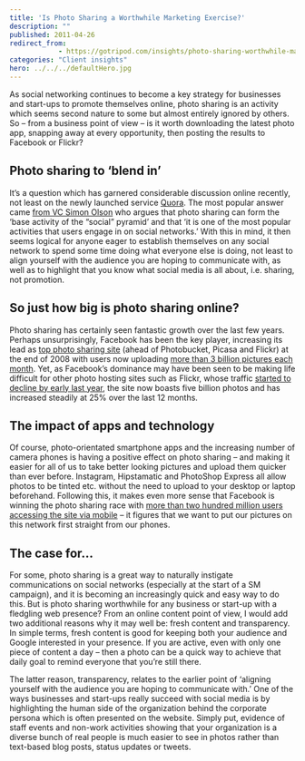 ```yaml
---
title: 'Is Photo Sharing a Worthwhile Marketing Exercise?'
description: ""
published: 2011-04-26
redirect_from: 
            - https://gotripod.com/insights/photo-sharing-worthwhile-marketing-exercise/
categories: "Client insights"
hero: ../../../defaultHero.jpg
---
```

As social networking continues to become a key strategy for businesses and start-ups to promote themselves online, photo sharing is an activity which seems second nature to some but almost entirely ignored by others. So – from a business point of view – is it worth downloading the latest photo app, snapping away at every opportunity, then posting the results to Facebook or Flickr?

## Photo sharing to ‘blend in’

It’s a question which has garnered considerable discussion online recently, not least on the newly launched service [Quora](http://www.quora.com/). The most popular answer came [from VC Simon Olson](http://www.quora.com/What-explains-the-explosion-in-social-photosharing-entrepreneurial-activity/answer/Simon-Olson) who argues that photo sharing can form the ‘base activity of the “social” pyramid’ and that ‘it is one of the most popular activities that users engage in on social networks.’ With this in mind, it then seems logical for anyone eager to establish themselves on any social network to spend some time doing what everyone else is doing, not least to align yourself with the audience you are hoping to communicate with, as well as to highlight that you know what social media is all about, i.e. sharing, not promotion.

## So just how big is photo sharing online?

Photo sharing has certainly seen fantastic growth over the last few years. Perhaps unsurprisingly, Facebook has been the key player, increasing its lead as [top photo sharing site](http://www.insidefacebook.com/2009/02/23/facebook-increases-lead-as-top-photo-sharing-site/) (ahead of Photobucket, Picasa and Flickr) at the end of 2008 with users now uploading [more than 3 billion pictures each month](http://www.insidefacebook.com/2010/02/15/new-facebook-statistics-show-big-increase-in-content-sharing-local-business-pages/). Yet, as Facebook’s dominance may have been seen to be making life difficult for other photo hosting sites such as Flickr, whose traffic [started to decline by early last year](http://www.ignitesocialmedia.com/social-media-stats/2010-social-network-analysis-report/#flickr), the site now boasts five billion photos and has increased steadily at 25% over the last 12 months.

## The impact of apps and technology

Of course, photo-orientated smartphone apps and the increasing number of camera phones is having a positive effect on photo sharing – and making it easier for all of us to take better looking pictures and upload them quicker than ever before. Instagram, Hipstamatic and PhotoShop Express all allow photos to be tinted etc. without the need to upload to your desktop or laptop beforehand. Following this, it makes even more sense that Facebook is winning the photo sharing race with [more than two hundred million users accessing the site via mobile](http://econsultancy.com/uk/blog/7334-social-media-statistics-one-year-later) – it figures that we want to put our pictures on this network first straight from our phones.

## The case for...

For some, photo sharing is a great way to naturally instigate communications on social networks (especially at the start of a SM campaign), and it is becoming an increasingly quick and easy way to do this. But is photo sharing worthwhile for any business or start-up with a fledgling web presence? From an online content point of view, I would add two additional reasons why it may well be: fresh content and transparency. In simple terms, fresh content is good for keeping both your audience and Google interested in your presence. If you are active, even with only one piece of content a day – then a photo can be a quick way to achieve that daily goal to remind everyone that you’re still there.

The latter reason, transparency, relates to the earlier point of ‘aligning yourself with the audience you are hoping to communicate with.’ One of the ways businesses and start-ups really succeed with social media is by highlighting the human side of the organization behind the corporate persona which is often presented on the website. Simply put, evidence of staff events and non-work activities showing that your organization is a diverse bunch of real people is much easier to see in photos rather than text-based blog posts, status updates or tweets.

